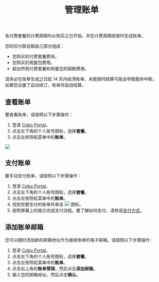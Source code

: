 ﻿---
title: "管理账单"
sidebarTitle: "管理账单"
---

各付费套餐的计费周期均从购买之日开始，并在计费周期结束时生成账单。

您的应付款总额由三部分组成：

- 您购买的付费套餐费用。
- 您购买的用量包费用。
- 超出所购付费套餐和用量包的超额费用。

请务必在账单生成之日起 14 天内结清账单。未能按时结算可能会导致服务中断。如果您设置了自动续订，账单将自动结算。

## 查看账单

要查看账单，请按照以下步骤操作：

1. 登录 [Cobo Portal](https://portal.cobo.com/login)。
2. 点击左下角的个人账号图标，选择**套餐**。 
3. 点击左侧导航菜单中的**账单**。

<img src="/cn/images/bills-and-payments/view-your-bills.png" className="screenshot_full_screen"/>

## 支付账单

要手动支付账单，请按照以下步骤操作：

1. 登录 [Cobo Portal](https://portal.cobo.com/login)。
2. 点击左下角的个人账号图标，选择**套餐**。 
3. 点击左侧导航菜单中的**账单**。
4. 找到您要支付的账单并单击 <img src="/cn/images/bills-and-payments/pay-your-bills.svg" className="icon"></img> 图标。
5. 按照屏幕上的提示完成支付流程。要了解如何支付，请参阅[支付方式](/en/portal/bills-and-payments/payment-methods)。

## 添加账单邮箱

您可以随时添加新的邮箱地址作为接收账单的电子邮箱。请按照以下步骤操作：

1. 登录 [Cobo Portal](https://portal.cobo.com/login)。
2. 点击左下角的个人账号图标，选择**套餐**。 
3. 点击左侧导航菜单中的**账单**。
4. 点击右上角的**账单管理**，然后点击**添加邮箱**。
5. 输入您的邮箱地址，然后点击**确认**。